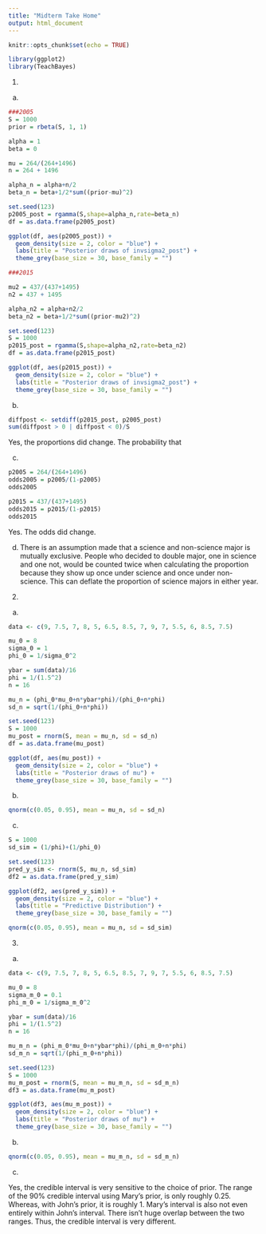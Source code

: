 ---
title: "Midterm Take Home"
output: html_document
---

```{r setup, include=FALSE}
knitr::opts_chunk$set(echo = TRUE)

library(ggplot2)
library(TeachBayes)
```
1.

a.
```{r}
###2005
S = 1000
prior = rbeta(S, 1, 1)

alpha = 1
beta = 0

mu = 264/(264+1496)
n = 264 + 1496

alpha_n = alpha+n/2
beta_n = beta+1/2*sum((prior-mu)^2)

set.seed(123)
p2005_post = rgamma(S,shape=alpha_n,rate=beta_n)
df = as.data.frame(p2005_post)

ggplot(df, aes(p2005_post)) + 
  geom_density(size = 2, color = "blue") + 
  labs(title = "Posterior draws of invsigma2_post") +
  theme_grey(base_size = 30, base_family = "") 

###2015

mu2 = 437/(437+1495)
n2 = 437 + 1495

alpha_n2 = alpha+n2/2
beta_n2 = beta+1/2*sum((prior-mu2)^2)

set.seed(123)
S = 1000
p2015_post = rgamma(S,shape=alpha_n2,rate=beta_n2)
df = as.data.frame(p2015_post)

ggplot(df, aes(p2015_post)) + 
  geom_density(size = 2, color = "blue") + 
  labs(title = "Posterior draws of invsigma2_post") +
  theme_grey(base_size = 30, base_family = "") 

```
b.
```{r}

diffpost <- setdiff(p2015_post, p2005_post)
sum(diffpost > 0 | diffpost < 0)/S
```
Yes, the proportions did change. The probability that 

c.
```{r}
p2005 = 264/(264+1496)
odds2005 = p2005/(1-p2005)
odds2005

p2015 = 437/(437+1495)
odds2015 = p2015/(1-p2015)
odds2015
```
Yes. The odds did change. 

d.
There is an assumption made that a science and non-science major is mutually exclusive. People who decided to double major, one in science and one not, would be counted twice when calculating the proportion because they show up once under science and once under non-science. This can deflate the proportion of science majors in either year.



2.

a.
```{r}
data <- c(9, 7.5, 7, 8, 5, 6.5, 8.5, 7, 9, 7, 5.5, 6, 8.5, 7.5)

mu_0 = 8
sigma_0 = 1
phi_0 = 1/sigma_0^2

ybar = sum(data)/16
phi = 1/(1.5^2)
n = 16

mu_n = (phi_0*mu_0+n*ybar*phi)/(phi_0+n*phi)
sd_n = sqrt(1/(phi_0+n*phi))

set.seed(123)
S = 1000
mu_post = rnorm(S, mean = mu_n, sd = sd_n)
df = as.data.frame(mu_post)

ggplot(df, aes(mu_post)) + 
  geom_density(size = 2, color = "blue") + 
  labs(title = "Posterior draws of mu") +
  theme_grey(base_size = 30, base_family = "") 
```

b.
```{r}
qnorm(c(0.05, 0.95), mean = mu_n, sd = sd_n)
```

c.
```{r}
S = 1000
sd_sim = (1/phi)+(1/phi_0)

set.seed(123)
pred_y_sim <- rnorm(S, mu_n, sd_sim)
df2 = as.data.frame(pred_y_sim)

ggplot(df2, aes(pred_y_sim)) + 
  geom_density(size = 2, color = "blue") + 
  labs(title = "Predictive Distribution") +
  theme_grey(base_size = 30, base_family = "") 

qnorm(c(0.05, 0.95), mean = mu_n, sd = sd_sim)
```

3.

a.
```{r}
data <- c(9, 7.5, 7, 8, 5, 6.5, 8.5, 7, 9, 7, 5.5, 6, 8.5, 7.5)

mu_0 = 8
sigma_m_0 = 0.1
phi_m_0 = 1/sigma_m_0^2

ybar = sum(data)/16
phi = 1/(1.5^2)
n = 16

mu_m_n = (phi_m_0*mu_0+n*ybar*phi)/(phi_m_0+n*phi)
sd_m_n = sqrt(1/(phi_m_0+n*phi))

set.seed(123)
S = 1000
mu_m_post = rnorm(S, mean = mu_m_n, sd = sd_m_n)
df3 = as.data.frame(mu_m_post)

ggplot(df3, aes(mu_m_post)) + 
  geom_density(size = 2, color = "blue") + 
  labs(title = "Posterior draws of mu") +
  theme_grey(base_size = 30, base_family = "") 
```

b.
```{r}
qnorm(c(0.05, 0.95), mean = mu_m_n, sd = sd_m_n)

```

c.

Yes, the credible interval is very sensitive to the choice of prior. The range of the 90% credible interval using Mary's prior, is only roughly 0.25. Whereas, with John's prior, it is roughly 1. Mary's interval is also not even entirely within John's interval. There isn't huge overlap between the two ranges. Thus, the credible interval is very different.
